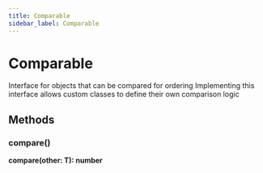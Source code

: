 ```yaml
---
title: Comparable
sidebar_label: Comparable
---
```


# Comparable

Interface for objects that can be compared for ordering
Implementing this interface allows custom classes to define their own comparison logic

## Methods

### compare()

**compare(other: T): number**

